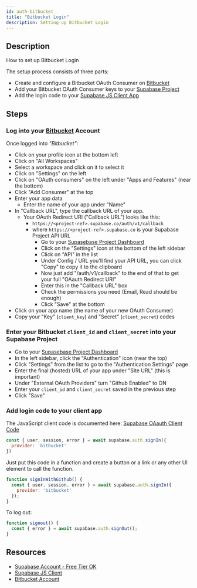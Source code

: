 ```yaml
---
id: auth-bitbucket
title: "Bitbucket Login"
description: Setting up Bitbucket Login
---
```



## Description

How to set up Bitbucket Login

The setup process consists of three parts:

* Create and configure a Bitbucket OAuth Consumer on [Bitbucket](https://bitbucket.org)
* Add your Bitbucket OAuth Consumer keys to your [Supabase Project](https://supabase.io)
* Add the login code to your [Supabase JS Client App](https://github.com/supabase/supabase-js)

## Steps

### Log into your [Bitbucket](https://bitbucket.org) Account

Once logged into *"Bitbucket"*:

- Click on your profile icon at the bottom left
- Click on "All Workspaces"
- Select a workspace and click on it to select it
- Click on "Settings" on the left
- Click on "OAuth consumers" on the left under "Apps and Features" (near the bottom)
- Click "Add Consumer" at the top
- Enter your app data
  - Enter the name of your app under "Name"
- In "Callback URL", type the callback URL of your app.
    - Your OAuth Redirect URI ("Callback URL") looks like this:
      - `https://<project-ref>.supabase.co/auth/v1/callback`
      - where `https://<project-ref>.supabase.co` is your Supabase Project API URL
          - Go to your [Supasebase Project Dashboard](https://supabase.io)
          - Click on the "Settings" icon at the bottom of the left sidebar
          - Click on "API" in the list
          - Under Config / URL you'll find your API URL, you can click "Copy" to copy it to the clipboard
          - Now just add "/auth/v1/callback" to the end of that to get your full "OAauth Redirect URI"
          - Enter this in the "Callback URL" box
          - Check the permissions you need (Email, Read should be enough)
          - Click "Save" at the bottom
- Click on your app name (the name of your new OAuth Consumer)
- Copy your "Key" (`client_key`) and "Secret" (`client_secret`) codes

### Enter your Bitbucket `client_id` and `client_secret` into your Supabase Project

- Go to your [Supasebase Project Dashboard](https://supabase.io)
- In the left sidebar, click the "Authentication" icon (near the top)
- Click "Settings" from the list to go to the "Authentication Settings" page
- Enter the final (hosted) URL of your app under "Site URL" (this is important)
- Under "External OAuth Providers" turn "Github Enabled" to ON
- Enter your `client_id` and `client_secret` saved in the previous step
- Click "Save"

### Add login code to your client app

The JavaScript client code is documented here: [Supabase OAauth Client Code](https://supabase.io/docs/reference/javascript/auth-signin#sign-in-using-third-party-providers)

```js
const { user, session, error } = await supabase.auth.signIn({
  provider: 'bitbucket'
})
```

Just put this code in a function and create a button or a link or any other UI element to call the function.

```js
function signInWithGithub() {
  const { user, session, error } = await supabase.auth.signIn({
    provider: 'bitbucket'
  });
}
```

To log out:

```js
function signout() {
  const { error } = await supabase.auth.signOut();
}
```

## Resources

* [Supabase Account - Free Tier OK](https://supabase.io)
* [Supabase JS Client](https://github.com/supabase/supabase-js)
* [Bitbucket Account](https://bitbucket.org)
